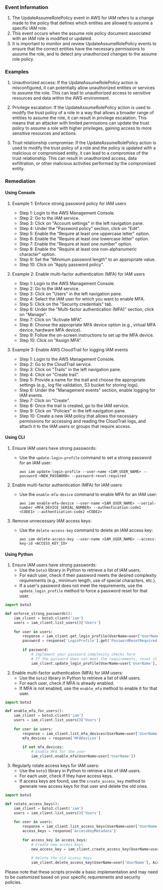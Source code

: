 
### Event Information

1. The UpdateAssumeRolePolicy event in AWS for IAM refers to a change made to the policy that defines which entities are allowed to assume a specific IAM role.
2. This event occurs when the assume role policy document associated with an IAM role is modified or updated.
3. It is important to monitor and review UpdateAssumeRolePolicy events to ensure that the correct entities have the necessary permissions to assume the role, and to detect any unauthorized changes to the assume role policy.


### Examples

1. Unauthorized access: If the UpdateAssumeRolePolicy action is misconfigured, it can potentially allow unauthorized entities or services to assume the role. This can lead to unauthorized access to sensitive resources and data within the AWS environment.

2. Privilege escalation: If the UpdateAssumeRolePolicy action is used to modify the trust policy of a role in a way that allows a broader range of entities to assume the role, it can result in privilege escalation. This means that an attacker with limited permissions can update the trust policy to assume a role with higher privileges, gaining access to more sensitive resources and actions.

3. Trust relationship compromise: If the UpdateAssumeRolePolicy action is used to modify the trust policy of a role and the policy is updated with a malicious or compromised entity, it can lead to a compromise of the trust relationship. This can result in unauthorized access, data exfiltration, or other malicious activities performed by the compromised entity.

### Remediation

#### Using Console

1. Example 1: Enforce strong password policy for IAM users
   - Step 1: Login to the AWS Management Console.
   - Step 2: Go to the IAM service.
   - Step 3: Click on "Account settings" in the left navigation pane.
   - Step 4: Under the "Password policy" section, click on "Edit".
   - Step 5: Enable the "Require at least one uppercase letter" option.
   - Step 6: Enable the "Require at least one lowercase letter" option.
   - Step 7: Enable the "Require at least one number" option.
   - Step 8: Enable the "Require at least one non-alphanumeric character" option.
   - Step 9: Set the "Minimum password length" to an appropriate value.
   - Step 10: Click on "Apply password policy".

2. Example 2: Enable multi-factor authentication (MFA) for IAM users
   - Step 1: Login to the AWS Management Console.
   - Step 2: Go to the IAM service.
   - Step 3: Click on "Users" in the left navigation pane.
   - Step 4: Select the IAM user for which you want to enable MFA.
   - Step 5: Click on the "Security credentials" tab.
   - Step 6: Under the "Multi-factor authentication (MFA)" section, click on "Manage".
   - Step 7: Click on "Activate MFA".
   - Step 8: Choose the appropriate MFA device option (e.g., virtual MFA device, hardware MFA device).
   - Step 9: Follow the on-screen instructions to set up the MFA device.
   - Step 10: Click on "Assign MFA".

3. Example 3: Enable AWS CloudTrail for logging IAM events
   - Step 1: Login to the AWS Management Console.
   - Step 2: Go to the CloudTrail service.
   - Step 3: Click on "Trails" in the left navigation pane.
   - Step 4: Click on "Create trail".
   - Step 5: Provide a name for the trail and choose the appropriate settings (e.g., log file validation, S3 bucket for storing logs).
   - Step 6: Under the "Management events" section, enable logging for IAM events.
   - Step 7: Click on "Create".
   - Step 8: Once the trail is created, go to the IAM service.
   - Step 9: Click on "Policies" in the left navigation pane.
   - Step 10: Create a new IAM policy that allows the necessary permissions for accessing and reading the CloudTrail logs, and attach it to the IAM users or groups that require access.

#### Using CLI

1. Ensure IAM users have strong passwords:
   - Use the `update-login-profile` command to set a strong password for an IAM user:
     ```
     aws iam update-login-profile --user-name <IAM_USER_NAME> --password <NEW_PASSWORD> --password-reset-required
     ```

2. Enable multi-factor authentication (MFA) for IAM users:
   - Use the `enable-mfa-device` command to enable MFA for an IAM user:
     ```
     aws iam enable-mfa-device --user-name <IAM_USER_NAME> --serial-number <MFA_DEVICE_SERIAL_NUMBER> --authentication-code1 <CODE1> --authentication-code2 <CODE2>
     ```

3. Remove unnecessary IAM access keys:
   - Use the `delete-access-key` command to delete an IAM access key:
     ```
     aws iam delete-access-key --user-name <IAM_USER_NAME> --access-key-id <ACCESS_KEY_ID>
     ```

#### Using Python

1. Ensure IAM users have strong passwords:
   - Use the `boto3` library in Python to retrieve a list of IAM users.
   - For each user, check if their password meets the desired complexity requirements (e.g., minimum length, use of special characters, etc.).
   - If a user's password does not meet the requirements, use the `update_login_profile` method to force a password reset for that user.

```python
import boto3

def enforce_strong_passwords():
    iam_client = boto3.client('iam')
    users = iam_client.list_users()['Users']
    
    for user in users:
        response = iam_client.get_login_profile(UserName=user['UserName'])
        password = response['LoginProfile'].get('PasswordResetRequired')
        
        if password:
            # Implement your password complexity checks here
            # If the password does not meet the requirements, reset it
            iam_client.update_login_profile(UserName=user['UserName'], PasswordResetRequired=True)
```

2. Enable multi-factor authentication (MFA) for IAM users:
   - Use the `boto3` library in Python to retrieve a list of IAM users.
   - For each user, check if MFA is already enabled.
   - If MFA is not enabled, use the `enable_mfa` method to enable it for that user.

```python
import boto3

def enable_mfa_for_users():
    iam_client = boto3.client('iam')
    users = iam_client.list_users()['Users']
    
    for user in users:
        response = iam_client.list_mfa_devices(UserName=user['UserName'])
        mfa_devices = response['MFADevices']
        
        if not mfa_devices:
            # Enable MFA for the user
            iam_client.enable_mfa(UserName=user['UserName'])
```

3. Regularly rotate access keys for IAM users:
   - Use the `boto3` library in Python to retrieve a list of IAM users.
   - For each user, check if they have access keys.
   - If access keys are found, use the `create_access_key` method to generate new access keys for that user and delete the old ones.

```python
import boto3

def rotate_access_keys():
    iam_client = boto3.client('iam')
    users = iam_client.list_users()['Users']
    
    for user in users:
        response = iam_client.list_access_keys(UserName=user['UserName'])
        access_keys = response['AccessKeyMetadata']
        
        for access_key in access_keys:
            # Create new access keys
            new_access_key = iam_client.create_access_key(UserName=user['UserName'])
            
            # Delete the old access keys
            iam_client.delete_access_key(UserName=user['UserName'], AccessKeyId=access_key['AccessKeyId'])
```

Please note that these scripts provide a basic implementation and may need to be customized based on your specific requirements and security policies.


